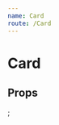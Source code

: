 ```yaml
---
name: Card
route: /Card
---
```



#  Card

## Props
<Props of={Card} />


<Playground>
    <Card 
        header={"Test Header"} 
        imgSrc={"https://encrypted-tbn0.gstatic.com/images?q=tbn:ANd9GcTjhs7iHlbQgFNbCtlfCjjE-VOuoGuVbIyhGA&usqp=CAU"}
        subHeader={"This an example Test Subheader"}
        innerContent={"Lorem ipsum dolor sit amet, consectetur adipiscing elit. Suspendisse at consectetur adipiscing elit. Suspendisse at libero eu enim placerat bibendum. Aliquam placerat eget nisi libero eu enim placerat bibendum. Aliquam placerat eget nisi in interdum. Phasellus ac ante mollis dui egestas mollis in vel dolor. Fusce a leo lorem. Nunc ex enim, malesuada non arcu sit amet, varius aliquet nunc. Integer feugiat mi ac augue hendrerit, sit amet mattis nisl viverra."}
    />;
</Playground>


